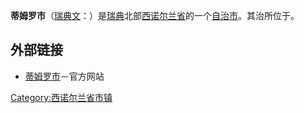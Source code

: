 {{Infobox Kommun|
name=Timrå|
fullname=Timrå kommun|
isocode= |
capital={{link-en|蒂姆罗|Timrå}}|
governor=|
county=[[西诺尔兰省|西诺尔兰省]]|
province=[[梅代尔帕德|梅代尔帕德]]|
arearank=第128名|
area=788| <!--Of the total population of 17988, 9120 are male, and 8868 are female.  -->
areapercent=x.x|
population_as_of=2005|
populationrank=第130名|
population=17.790 (2006) | 
populationpercent=x.x|
populationdensity=22.6|
coatofarms=[[File:Timrå_vapen.svg|100px]]|
map=[[File:Timrå_Municipality_in_Västernorrland_County.png|220px]]  |
}}

'''蒂姆罗市'''（[[瑞典文|瑞典文]]：{{lang|sv|''Timrå kommun''}}）是[[瑞典|瑞典]]北部[[西诺尔兰省|西诺尔兰省]]的一个[[瑞典自治市|自治市]]。其治所位于{{link-en|蒂姆罗|Timrå}}。

== 外部链接 ==
* [http://www.timra.se 蒂姆罗市]－官方网站

{{Västernorrland County}}
{{Localities in Timrå Municipality}}

[[Category:西诺尔兰省市镇|Category:西诺尔兰省市镇]]